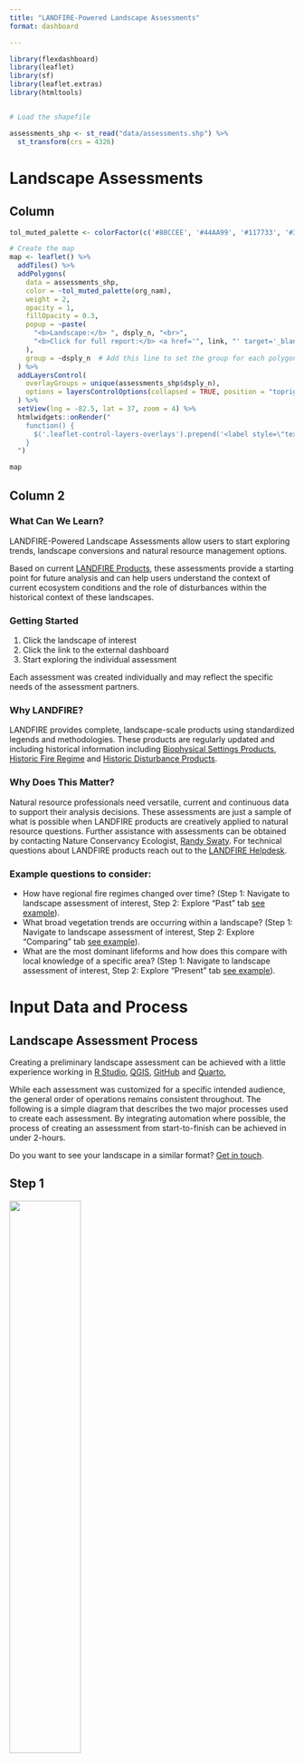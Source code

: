 ```yaml
---
title: "LANDFIRE-Powered Landscape Assessments"
format: dashboard

---
```



```r
library(flexdashboard)
library(leaflet)
library(sf)
library(leaflet.extras)
library(htmltools)


# Load the shapefile

assessments_shp <- st_read("data/assessments.shp") %>%
  st_transform(crs = 4326)


```


# Landscape Assessments {orientation="columns" scrolling="false"}

## Column {width=60%}


```r

tol_muted_palette <- colorFactor(c('#88CCEE', '#44AA99', '#117733', '#332288', '#DDCC77', '#999933','#CC6677', '#882255', '#AA4499', '#52504a'), assessments_shp$org_nam)

# Create the map
map <- leaflet() %>%
  addTiles() %>%
  addPolygons(
    data = assessments_shp, 
    color = ~tol_muted_palette(org_nam), 
    weight = 2, 
    opacity = 1, 
    fillOpacity = 0.3,
    popup = ~paste(
      "<b>Landscape:</b> ", dsply_n, "<br>",
      "<b>Click for full report:</b> <a href='", link, "' target='_blank'>", link, "</a>"
    ),
    group = ~dsply_n  # Add this line to set the group for each polygon
  ) %>%
  addLayersControl(
    overlayGroups = unique(assessments_shp$dsply_n),
    options = layersControlOptions(collapsed = TRUE, position = "topright")
  ) %>%
  setView(lng = -82.5, lat = 37, zoom = 4) %>%
  htmlwidgets::onRender("
    function() {
      $('.leaflet-control-layers-overlays').prepend('<label style=\"text-align:center\">Completed Assessments</label>');
    }
  ")

map


```

## Column 2 {width=40%}

<h3>What Can We Learn?</h3>

LANDFIRE-Powered Landscape Assessments allow users to start exploring trends, landscape conversions and natural resource management options. 

Based on current [LANDFIRE Products,](https://landfire.gov/) these assessments provide a starting point for future analysis and can help users understand the context of current ecosystem conditions and the role of disturbances within the historical context of these landscapes.

<h3>Getting Started</h3>

1. Click the landscape of interest
2. Click the link to the external dashboard
3. Start exploring the individual assessment

Each assessment was created individually and may reflect the specific needs of the assessment partners.

<h3>Why LANDFIRE?</h3>

LANDFIRE provides complete, landscape-scale products using standardized legends and methodologies. These products are regularly updated and including historical information including [Biophysical Settings Products](https://landfire.gov/vegetation/bps), [Historic Fire Regime](https://landfire.gov/fire-regime) and [Historic Disturbance Products](https://landfire.gov/disturbance/hdist). 

<h3>Why Does This Matter?</h3>

Natural resource professionals need versatile, current and continuous data to support their analysis decisions. These assessments are just a sample of what is possible when LANDFIRE products are creatively applied to natural resource questions. Further assistance with assessments can be obtained by contacting Nature Conservancy Ecologist, [Randy Swaty](mailto:rswaty@tnc.org). For technical questions about LANDFIRE products reach out to the [LANDFIRE Helpdesk](https://landfire.gov/contact).

<h3>Example questions to consider:</h3>

* How have regional fire regimes changed over time? (Step 1: Navigate to landscape assessment of interest, Step 2: Explore "Past" tab [see example](https://thenatureconservancy.github.io/wyba/past.html)). 
* What broad vegetation trends are occurring within a landscape? (Step 1: Navigate to landscape assessment of interest, Step 2: Explore "Comparing" tab [see example](https://thenatureconservancy.github.io/wyba/comparing.html)).
* What are the most dominant lifeforms and how does this compare with local knowledge of a specific area? (Step 1: Navigate to landscape assessment of interest, Step 2: Explore "Present" tab [see example](https://thenatureconservancy.github.io/wyba/present.html)).



# Input Data and Process  {orientation="columns" scrolling="false"}

<h2>Landscape Assessment Process</h2>

Creating a preliminary landscape assessment can be achieved with a little experience working in [R Studio,](https://posit.co/products/open-source/rstudio/) [QGIS,](https://qgis.org/) [GitHub](https://github.com/) and [Quarto.](https://quarto.org/)

While each assessment was customized for a specific intended audience, the general order of operations remains consistent throughout. The following is a simple diagram that describes the two major processes used to create each assessment. By integrating automation where possible, the process of creating an assessment from start-to-finish can be achieved in under 2-hours. 

Do you want to see your landscape in a similar format? [Get in touch](https://landfire-tnc.github.io/Assessments/#about).


<h2>Step 1</h2>

![](images/2.png){width=50% fig-alt="Flow chart with 4 steps, listed from step 1 to step 4: step 1: Obtain shapefile for area of interest, 2: download LANDFIRE data, clip to area of interest, 3. build attributes, calculate acres / BpS acres / EVT, etc. 4. Write files i.e. tiffs, .csv & make maps"}
<br>

<h2>Step 2</h2>
<br>



![](images/1.png){width=50% fig-alt="Flow chart with 4 steps, listed from step 1 to step 4: step 1: create prject in R studio, link to GitHub, 2: import data, maps to web report directory. 3: customize, run check Quarto files (incl. all data visualizations). 4: build, deploy website to GitHub, QA/QC"}


<br>
<h2>LANDFIRE Products Used</h2>

* [Biophysical Settings Spatial Data](https://landfire.gov/vegetation/bps) and [Reference Conditions Table](https://landfire.gov/vegetation/bps-models)
* [Existing Vegetation Cover (EVC)](https://landfire.gov/vegetation/evc)
* [Existing Vegetation Height (EVH)](https://landfire.gov/vegetation/evh)
* [Existing Vegetation Type](https://landfire.gov/vegetation/evt)
* [Succession Classes](https://landfire.gov/vegetation/sclass)




# About  {orientation="columns" scrolling="false"}
<h2>LANDFIRE</h2>

[LANDFIRE](https://landfire.gov/) (Landscape Fire and Resource Management Planning Tools) is a shared program between the U.S. Department of Agriculture Forest Service Fire and Aviation branch and the U.S. Department of the Interior. LANDFIRE provides 25+ national landscape-scale geo-spatial products, 950 vegetation models, and a suite of tools that support all-lands planning, management, and operations. Included in the product suite are current and historic conditions including ecosystem dynamics models that can be used for conservation, fire planning, and landscape management decisions.

<h2>Principal Partners</h2>

U.S. Department of the Interior & U.S. Department of Agriculture Forest Service


<h2>Major Partners</h2>

U.S. DOI USGS Earth Resources Observation and Science (EROS) Center; The Nature Conservancy (TNC)*; National Gap Analysis Program (GAP); USDA FS Rocky Mountain Research Station (RMRS); USDA Forest Service Forest Inventory and Analysis (FIA); U.S. Bureau of Land Management (BLM-AIM); National Land Cover Database (NLCD); Natural Resources Conservation Service – National Resources Inventory (NRCS-NRI)

\* TNC is a Major Partner in the LANDFIRE Program supported by a cooperative agreement through USDA Forest Service. TNC’s LANDFIRE Team works closely with the LANDFIRE Business Leads, program staff, and other partners to provide support to
LANDFIRE and the user community.





<h2>Questions? LANDFIRE is here to help</h2>

* Get in touch with [TNC Ecologist, Randy Swaty,](mailto:rswaty@tnc.org) (Landscape assessment creator and TNC Ecologist)

* Ask the [LANDFIRE Helpdesk](mailto:helpdesk@landfire.gov)

* Search the [LANDFIRE Helpdesk Dashboard](https://landfire.gov/helpdesk) (see what others are asking and find solutions to common problems)

* Search (& subscribe to) the [LANDFIRE YouTube Channel](https://www.youtube.com/@LANDFIREvideo) (see tutorials, Office Hours, quick demonstrations)

* See how others are [putting LANDFIRE products to work](https://arcg.is/1jmKm90)

* [Join the LANDFIRE Newsletter 2-min read](http://eepurl.com/cajG91)



<div style="display: flex; justify-content: space-between;">
  <img src="images/R.png" alt="LANDFIRE Logo" style="width: 38%;">
  <img src="images/tnc.png" alt="Nature Conservancy Logo" style="width: 38%;">
</div>